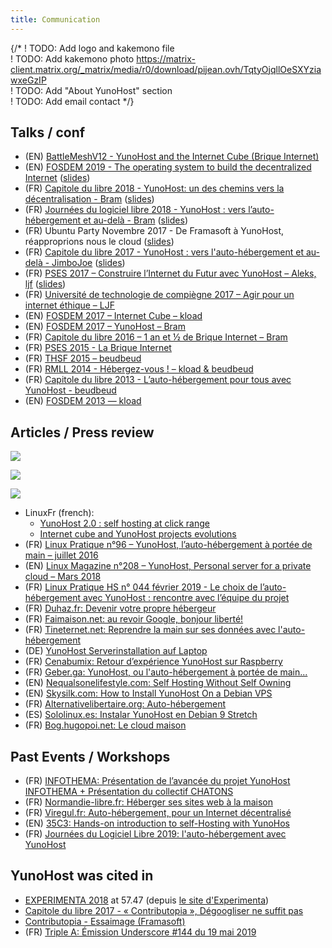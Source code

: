 ```yaml
---
title: Communication
---
```

{/* 
! TODO: Add logo and kakemono file  
! TODO: Add kakemono photo <https://matrix-client.matrix.org/_matrix/media/r0/download/pijean.ovh/TqtyOjqllOeSXYziawxeGzIP>  
! TODO: Add "About YunoHost" section  
! TODO: Add email contact 
*/}

## Talks / conf

- (EN) [BattleMeshV12 - YunoHost and the Internet Cube (Brique Internet)](https://www.battlemesh.org/BattleMeshV12/Events#YunoHost_and_the_Internet_Cube_.28Brique_Internet.29)
- (EN) [FOSDEM 2019 - The operating system to build the decentralized Internet](https://cinema.yunohost.support/videos/watch/1eb49594-0283-4a01-8691-3817a3cb31e6) ([slides](https://github.com/YunoHost/yunohost-fosdem-2019))
- (FR) [Capitole du libre 2018 - YunoHost: un des chemins vers la décentralisation - Bram](https://www.youtube.com/watch?v=OEXEStoOYpw) ([slides](https://psycojoker.github.io/yunohost-cdl-2018/))
- (FR) [Journées du logiciel libre 2018 - YunoHost : vers l’auto-hébergement et au-delà - Bram](https://www.videos-libr.es/videos/watch/45b48b1e-1b10-4e09-b29a-a404bd42c5d0) ([slides](https://psycojoker.github.io/yunohost-jdll-2018/))
- (FR) Ubuntu Party Novembre 2017 - De Framasoft à YunoHost, réapproprions nous le cloud ([slides](https://blog.genma.fr/?De-Framasoft-a-Yunohost-reapproprions-nous-le-cloud))
- (FR) [Capitole du libre 2017 - YunoHost : vers l'auto-hébergement et au-delà - JimboJoe](https://2017.capitoledulibre.org/programme/#yunohost-vers-lauto-hebergement-et-au-dela) ([slides](https://github.com/YunoHost/yunohost-cdl-2017/raw/master/YunoHost-CDL2017.pdf))
- (FR) [PSES 2017 – Construire l’Internet du Futur avec YunoHost – Aleks, ljf](https://data.passageenseine.org/2017/aleks-ljf_internet-futur-yunohost.webm) ([slides](https://data.passageenseine.org/2017/aleks-ljf_internet-futur-yunohost.pdf))
- (FR) [Université de technologie de compiègne 2017 – Agir pour un internet éthique – LJF](http://webtv.utc.fr/watch_video.php?v=O34AA7RBR1AH)
- (EN) [FOSDEM 2017 – Internet Cube – kload](https://archive.fosdem.org/2017/schedule/event/internet_cube/)
- (EN) [FOSDEM 2017 – YunoHost – Bram](https://archive.fosdem.org/2017/schedule/event/yunohost/)
- (FR) [Capitole du libre 2016 – 1 an et ½ de Brique Internet – Bram](https://toulibre.org/pub/2016-11-19-capitole-du-libre/videos/communaute-du-libre/bram-1-an-et-demi-de-brique-internet.mp4)
- (FR) [PSES 2015 - La Brique Internet](http://www.youtube.com/watch?v=NCRn0yRfkIE)
- (FR) [THSF 2015 – beudbeud](https://vimeo.com/128055751)
- (FR) [RMLL 2014 - Hébergez-vous ! – kload & beudbeud](https://rmll.ubicast.tv/videos/hebergez-vous/)
- (FR) [Capitole du libre 2013 - L’auto-hébergement pour tous avec YunoHost - beudbeud](http://2013.capitoledulibre.org/conferences/internet-libre/lauto-hebergement-pour-tous-avec-yunohost.html)
- (EN) [FOSDEM 2013 — kload](https://www.youtube.com/watch?v=siN1OLAgGJk)

## Articles / Press review

[![](/img/Linuxfr.png?resize=180)](https://linuxfr.org/news/yunohost-2-0-l-auto-hebergement-a-portee-de-clic)

[![](/img/linux-pratique-96.jpg?resize=150)](https://www.linux-pratique.com/2016/07/et-si-vous-passiez-a-lauto-hebergement/)

[![](/img/linux-magazine-208.jpg?resize=150)](https://www.linux-magazine.com/Issues/2018/208/YunoHost)

- LinuxFr (french):
  - [YunoHost 2.0 : self hosting at click range](https://linuxfr.org/news/yunohost-2-0-l-auto-hebergement-a-portee-de-clic)
  - [Internet cube and YunoHost projects evolutions](https://linuxfr.org/news/evolutions-des-projets-la-brique-internet-et-yunohost-des-versions-2-2-2-4-et-2-5)
- (FR) [Linux Pratique n°96 – YunoHost, l’auto-hébergement à portée de main – juillet 2016](http://connect.ed-diamond.com/Linux-Pratique/LP-096/YunoHost-l-auto-hebergement-a-portee-de-main)
- (EN) [Linux Magazine n°208 – YunoHost, Personal server for a private cloud – Mars 2018](http://www.linux-magazine.com/Issues/2018/208/YunoHost)
- (FR) [Linux Pratique HS n° 044 février 2019 - Le choix de l’auto-hébergement avec YunoHost : rencontre avec l’équipe du projet](https://connect.ed-diamond.com/Linux-Pratique/LPHS-044/Le-choix-de-l-auto-hebergement-avec-YunoHost-rencontre-avec-l-equipe-du-projet)
- (FR) [Duhaz.fr: Devenir votre propre hébergeur](https://www.duhaz.fr/blog/devenir-votre-propre-h%C3%A9bergeur/)
- (FR) [Faimaison.net: au revoir Google, bonjour liberté!](https://www.faimaison.net/actualites/chatons-leprette-mai2019.html)
- (FR) [Tineternet.net: Reprendre la main sur ses données avec l'auto-hébergement](https://www.tinternet.net/article/2019/05/dossier-reprendre-la-main-sur-ses-donnees-avec-lauto-hebergement)
- (DE) [YunoHost Serverinstallation auf Laptop](https://www.giammi.com/2019/04/19/yunohost-serverinstallation-auf-laptop/)
- (FR) [Cenabumix: Retour d’expérience YunoHost sur Raspberry](https://wiki.cenabumix.org/wordpress/2018/03/17/retour-dexperience-yunohost-sur-raspberry/)
- (FR) [Geber.ga: YunoHost, ou l'auto-hébergement à portée de main...](https://www.geber.ga/yunohost-ou-l-auto-hebergement-a-portee-de-main/)
- (EN) [Nequalsonelifestyle.com: Self Hosting Without Self Owning](https://www.nequalsonelifestyle.com/2019/05/04/self-hosting-without-self-owning/)
- (EN) [Skysilk.com: How to Install YunoHost On a Debian VPS](https://www.skysilk.com/blog/2019/how-to-install-yunohost-on-a-debian-vps/)
- (FR) [Alternativelibertaire.org: Auto-hébergement](https://www.alternativelibertaire.org/?Auto-hebergement-1-Un-serveur-a-mon-seul-service)
- (ES) [Sololinux.es: Instalar YunoHost en Debian 9 Stretch](https://www.sololinux.es/instalar-yunohost-en-debian-9-stretch/)
- (FR) [Bog.hugopoi.net: Le cloud maison](https://blog.hugopoi.net/2019/03/30/le-cloud-maison/)

## Past Events / Workshops

- (FR) [INFOTHEMA: Présentation de l’avancée du projet YunoHost INFOTHEMA + Présentation du collectif CHATONS](https://www.infothema.fr/begard-samedi-22-juin-2019-seance-infothema/)
- (FR) [Normandie-libre.fr: Héberger ses sites web à la maison](https://normandie-libre.fr/heberger-ses-sites-web-a-la-maison/)
- (FR) [Viregul.fr: Auto-hébergement, pour un Internet décentralisé](https://viregul.fr/auto-hebergement-pour-un-internet-decentralise-le-samedi-25-mai-2019/)
- (EN) [35C3: Hands-on introduction to self-Hosting with YunoHos](https://events.ccc.de/congress/2018/wiki/index.php/Session:Hands-on_introduction_to_self-Hosting_with_YunoHost)
- (FR) [Journées du Logiciel Libre 2019: l'auto-hébergement avec YunoHost](https://pretalx.jdll.org/jdll2019/talk/88GSPH/)

## YunoHost was cited in

- [EXPERIMENTA 2018](https://livestream.com/accounts/26482307/events/8034656/player?width=960&height=540&enableInfoAndActivity=true&defaultDrawer=&autoPlay=true&mute=false) at 57.47 (depuis [le site d'Experimenta](https://www.experimenta.fr/direct/))
- [Capitole du libre 2017 - « Contributopia », Dégoogliser ne suffit pas](https://www.youtube.com/watch?v=ip6_VMkWpr8&feature=youtu.be&t=4793)
- [Contributopia - Essaimage (Framasoft)](https://contributopia.org/fr/essaimage/)
- (FR) [Triple A: Émission Underscore #144 du 19 mai 2019](https://www.triplea.fr/blog/podcast/emission-underscore-144-du-19-mai-2019/)
